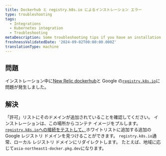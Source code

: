 ```yaml
---
title: Dockerhub と registry.k8s.io によるインストレーション エラー
type: troubleshooting
tags:
  - Integrations
  - Kubernetes integration
  - Troubleshooting
metaDescription: Some troubleshooting tips if you have an installation error due to Dockerhub and registry.k8s.io.
freshnessValidatedDate: '2024-09-02T00:00:00.000Z'
translationType: machine
---
```


## 問題

インストレーション中に[New Relic dockerhub](https://hub.docker.com/u/newrelic)と Google の[`registry.k8s.io`](https://github.com/kubernetes/registry.k8s.io)に問題が発生しました。

## 解決

「許可」リストにそのドメインが追加されていることを確認してください。 インストレーションは、この場所からコンテナ イメージをプルします。 [`registry.k8s.io`への接続をテストして、](https://kubernetes.io/blog/2023/03/10/image-registry-redirect/#how-can-i-check-if-i-am-impacted)ホワイトリストに追加する追加の Google レジストリ ドメインを見つけることができます。 `registry.k8s.io`通常、ローカル レジストリ ドメインにリダイレクトします。 たとえば、地域に応じて`asia-northeast1-docker.pkg.dev`になります。